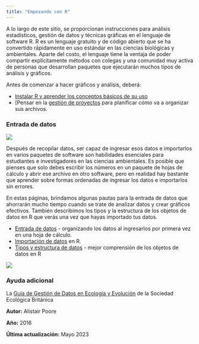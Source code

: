 ```yaml
---
title: "Empezando con R"
---
```


A lo largo de este sitio, se proporcionan instrucciones para análisis estadísticos, gestión de datos y técnicas gráficas en el lenguaje de software R. R es un lenguaje gratuito y de código abierto que se ha convertido rápidamente en uso estándar en las ciencias biológicas y ambientales. Aparte del costo, el lenguaje tiene la ventaja de poder compartir explícitamente métodos con colegas y una comunidad muy activa de personas que desarrollan paquetes que ejecutarán muchos tipos de análisis y gráficos.

Antes de comenzar a hacer gráficos y análisis, deberá:

* [Instalar R y aprender los conceptos básicos de su uso](installing-r-rstudio)
* [Pensar en la [gestión de proyectos](project-management) para planificar cómo va a organizar sus archivos.


### Entrada de datos

![](images/Sampling.jpg)


Después de recopilar datos, ser capaz de ingresar esos datos e importarlos en varios paquetes de software son habilidades esenciales para estudiantes e investigadores en las ciencias ambientales. Es posible que pienses que solo debes escribir los números en un paquete de hojas de cálculo y abrir ese archivo en otro software, pero en realidad hay bastante que aprender sobre formas ordenadas de ingresar los datos e importarlos sin errores.

En estas páginas, brindamos algunas pautas para la entrada de datos que ahorrarán mucho tiempo cuando se trate de analizar datos y crear gráficos efectivos. También describimos los tipos y la estructura de los objetos de datos en R que verás una vez que hayas importado tus datos.

* [Entrada de datos](data-entry) - organizando los datos al ingresarlos por primera vez en una hoja de cálculo.
* [Importación de datos](importing-data) en R.
* [Tipos y estructura de datos](data-types-structure/) - mejor comprensión de los objetos de datos en R



![](data-entry/Data_entry_image.jpg)



### Ayuda adicional
La [Guía de Gestión de Datos en Ecología y Evolución](http://www.britishecologicalsociety.org/wp-content/uploads/Publ_Data-Management-Booklet.pdf) de la Sociedad Ecológica Británica

**Autor:** Alistair Poore

**Año:** 2016

**Última actualización:** Mayo 2023

